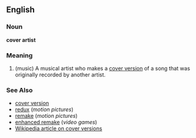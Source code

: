 ==English==

===Noun===
'''cover artist'''

===Meaning===
#(music) A musical artist who makes a [[cover version]] of a song that was originally recorded by another artist.

===See Also===
*[[cover version]]
*[[redux]] (''motion pictures'')
*[[remake]] (''motion pictures'')
*[[enhanced remake]] (''video games'')
*[http://en.wikipedia.org/wiki/Cover_version Wikipedia article on cover versions]
